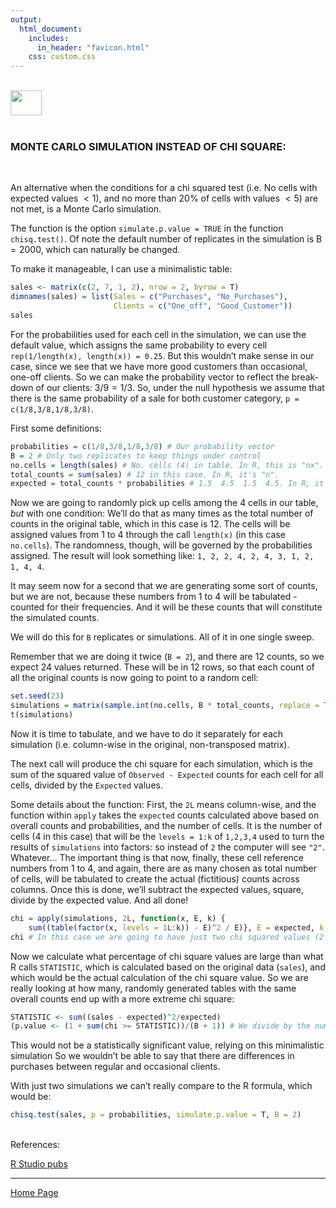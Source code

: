 ```yaml
---
output: 
  html_document:
    includes:
      in_header: "favicon.html" 
    css: custom.css
---
```


<br>
<a href="http://rinterested.github.io/statistics/index.html">
<img HEIGHT="40" WIDTH="50" src="https://cloud.githubusercontent.com/assets/9312897/10556783/a27a26fa-745c-11e5-9b1a-2d5bd737387a.PNG"></a>
<br><br>

### MONTE CARLO SIMULATION INSTEAD OF CHI SQUARE:
<br>

An alternative when the conditions for a chi squared test (i.e. No cells with expected values $<1$), and no more than $20\%$ of cells with values $<5$) are not met, is a Monte Carlo simulation.

The function is the option `simulate.p.value = TRUE` in the function `chisq.test()`. Of note the default number of replicates in the simulation is $\text{B}=2000$, which can naturally be changed.

To make it manageable, I can use a minimalistic table:

```r
sales <- matrix(c(2, 7, 1, 2), nrow = 2, byrow = T)
dimnames(sales) = list(Sales = c("Purchases", "No_Purchases"),
                       Clients = c("One_off", "Good_Customer"))
sales
```

For the probabilities used for each cell in the simulation, we can use the default value, which assigns the same probability to every cell `rep(1/length(x), length(x)) = 0.25`. But this wouldn't make sense in our case, since we see that we have more good customers than occasional, one-off clients. So we can make the probability vector to reflect the break-down of our clients: $3/9 = 1/3$. So, under the null hypothesis we assume that there is the same probability of a sale for both customer category, `p = c(1/8,3/8,1/8,3/8)`.

First some definitions:

```r
probabilities = c(1/8,3/8,1/8,3/8) # Our probability vector
B = 2 # Only two replicates to keep things under control
no.cells = length(sales) # No. cells (4) in table. In R, this is "nx".
total_counts = sum(sales) # 12 in this case. In R, it's "n".
expected = total_counts * probabilities # 1.5  4.5  1.5  4.5. In R, it's "E".
```

Now we are going to randomly pick up cells among the 4 cells in our table, *but* with one condition: We'll do that as many times as the total number of counts in the original table, which in this case is 12. The cells will be assigned values from 1 to 4 through the call `length(x)` (in this case `no.cells`). The randomness, though, will be governed by the probabilities assigned. The result will look something like: `1, 2, 2, 4, 2, 4, 3, 1, 2, 1, 4, 4`.

It may seem now for a second that we are generating some sort of counts, but we are not, because these numbers from 1 to 4 will be tabulated - counted for their frequencies. And it will be these counts that will constitute the simulated counts.

We will do this for `B` replicates or simulations. All of it in one single sweep.

Remember that we are doing it twice (`B = 2`), and there are 12 counts, so we expect 24 values returned. These will be in 12 rows, so that each count of all the original counts is now going to point to a random cell:

```r
set.seed(23)
simulations = matrix(sample.int(no.cells, B * total_counts, replace = TRUE, prob = probabilities), nrow = total_counts)
t(simulations)
```

Now it is time to tabulate, and we have to do it separately for each simulation (i.e. column-wise in the original, non-transposed matrix).

The next call will produce the chi square for each simulation, which is the sum of the squared value of `Observed - Expected` counts for each cell for all cells, divided by the `Expected` values.

Some details about the function: First, the `2L` means column-wise, and the function within `apply` takes the `expected` counts calculated above based on overall counts and probabilities, and the number of cells. It is the number of cells (4 in this case) that will be the `levels = 1:k` of `1,2,3,4` used to turn the results of `simulations` into factors: so instead of `2` the computer will see `"2"`. Whatever... The important thing is that now, finally, these cell reference numbers from 1 to 4, and again, there are as many chosen as total number of cells, will be tabulated to create the actual (fictitious) counts across columns. Once this is done, we'll subtract the expected values, square, divide by the expected value. And all done!

```r
chi = apply(simulations, 2L, function(x, E, k) {
    sum((table(factor(x, levels = 1L:k)) - E)^2 / E)}, E = expected, k = no.cells)
chi # In this case we are going to have just two chi squared values (2 simulations). R calls this function `ss`.
```

Now we calculate what percentage of chi square values are large than what R calls `STATISTIC`, which is calculated based on the original data (`sales`), and which would be the actual calculation of the chi square value. So we are really looking at how many, randomly generated tables with the same overall counts end up with a more extreme chi square:

```r
STATISTIC <- sum((sales - expected)^2/expected)
(p.value <- (1 + sum(chi >= STATISTIC))/(B + 1)) # We divide by the number of simulations.
```

This would not be a statistically significant value, relying on this minimalistic simulation So we wouldn't be able to say that there are differences in purchases between regular and occasional clients.

With just two simulations we can't really compare to the R formula, which would be:

```r
chisq.test(sales, p = probabilities, simulate.p.value = T, B = 2)
```

<br>
References:

<a href="http://rstudio-pubs-static.s3.amazonaws.com/1142_ecdc7d6b3cb84f54a6f3b5466c50b394.html">R Studio pubs</a>

---

<a href="http://rinterested.github.io/statistics/index.html">Home Page</a>

